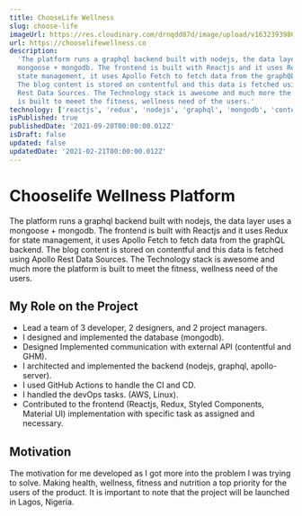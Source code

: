 ```yaml
---
title: ChooseLife Wellness
slug: choose-life
imageUrl: https://res.cloudinary.com/drnqdd87d/image/upload/v1632393986/Personal/chooselife_ajndqs.png
url: https://chooselifewellness.co
description:
  'The platform runs a graphql backend built with nodejs, the data layer uses a
  mongoose + mongodb. The frontend is built with Reactjs and it uses Redux for
  state management, it uses Apollo Fetch to fetch data from the graphQL backend.
  The blog content is stored on contentful and this data is fetched using Apollo
  Rest Data Sources. The Technology stack is awesome and much more the platform
  is built to meeet the fitness, wellness need of the users.'
technology: ['reactjs', 'redux', 'nodejs', 'graphql', 'mongodb', 'contentful']
isPublished: true
publishedDate: '2021-09-20T00:00:00.012Z'
isDraft: false
updated: false
updatedDate: '2021-02-21T00:00:00.012Z'
---
```


# Chooselife Wellness Platform

The platform runs a graphql backend built with nodejs, the data layer uses a
mongoose + mongodb. The frontend is built with Reactjs and it uses Redux for
state management, it uses Apollo Fetch to fetch data from the graphQL backend.
The blog content is stored on contentful and this data is fetched using Apollo
Rest Data Sources. The Technology stack is awesome and much more the platform is
built to meet the fitness, wellness need of the users.

## My Role on the Project

- Lead a team of 3 developer, 2 designers, and 2 project managers.
- I designed and implemented the database (mongodb).
- Designed Implemented communication with external API (contentful and GHM).
- I architected and implemented the backend (nodejs, graphql, apollo-server).
- I used GitHub Actions to handle the CI and CD.
- I handled the devOps tasks. (AWS, Linux).
- Contributed to the frontend (Reactjs, Redux, Styled Components, Material UI)
  implementation with specific task as assigned and necessary.

## Motivation

The motivation for me developed as I got more into the problem I was trying to
solve. Making health, wellness, fitness and nutrition a top priority for the
users of the product. It is important to note that the project will be launched
in Lagos, Nigeria.

